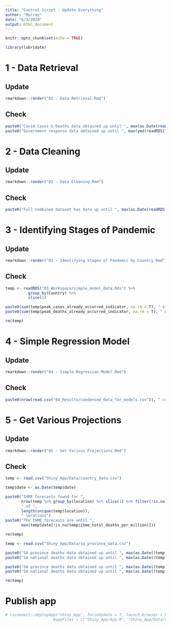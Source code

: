 ```yaml
---
title: "Control Script - Update Everything"
author: "Murray"
date: "6/3/2020"
output: html_document
---
```


```r
knitr::opts_chunk$set(echo = TRUE)

library(lubridate)
```

# 1 - Data Retrieval

## Update

```r
rmarkdown::render("01 - Data Retrieval.Rmd")
```

## Check

```r
paste0("Covid Cases & Deaths data obtained up until ", max(as.Date(readRDS("01_Workspace/tests_cases_deaths_data.Rds")$date)))
paste0("Government response data obtained up until ", max(ymd(readRDS("01_Workspace/gov_response_data.Rds")$Date)))
```


# 2 - Data Cleaning

## Update

```r
rmarkdown::render("02 - Data Cleaning.Rmd")
```

## Check

```r
paste0("Full combined dataset has data up until ", max(as.Date(readRDS("02_Workspace/simple_model_data.Rds")$date)))
```


# 3 - Identifying Stages of Pandemic

## Update

```r
rmarkdown::render("03 - Identifying Stages of Pandemic by Country.Rmd")
```

## Check

```r
temp <- readRDS("03_Workspace/simple_model_data.Rds") %>%
          group_by(Country) %>%
          slice(1)

paste0(sum(temp$peak_cases_already_occurred_indicator, na.rm = T), " of ", nrow(temp), " locations were determined to have experienced their peak in cases already")
paste0(sum(temp$peak_deaths_already_occurred_indicator, na.rm = T), " of ", nrow(temp), " locations were determined to have experienced their peak in deaths already")

rm(temp)
```


# 4 - Simple Regression Model

## Update

```r
rmarkdown::render("04 - Simple Regression Model.Rmd")
```

## Check

```r
paste0(nrow(read.csv("04_Results/condensed_data_for_models.csv")), " countries were used in the simple regression model")
```


# 5 - Get Various Projections

## Update

```r
rmarkdown::render("05 - Get Various Projections.Rmd")
```

## Check

```r
temp <- read.csv("Shiny_App/Data/country_data.csv")

temp$date <- as.Date(temp$date)

paste0("IHME forecasts found for ",
       nrow(temp %>% group_by(location) %>% slice(1) %>% filter(!is.na(ihme_total_deaths_per_million))),
       " of ",
       length(unique(temp$location)),
       " locations")
paste0("The IHME forecasts are until ",
       max(temp$date[!is.na(temp$ihme_total_deaths_per_million)]))

rm(temp)

temp <- read.csv("Shiny_App/Data/sa_province_data.csv")

paste0("SA province deaths data obtained up until ", max(as.Date((temp %>% filter(province != "SouthAfrica" & !is.na(total_deaths_per_million)))$date)))
paste0("SA national deaths data obtained up until ", max(as.Date((temp %>% filter(province == "SouthAfrica" & !is.na(total_deaths_per_million)))$date)))

paste0("SA province deaths data obtained up until ", max(as.Date((temp %>% filter(province != "SouthAfrica" & !is.na(total_cases_per_million)))$date)))
paste0("SA national deaths data obtained up until ", max(as.Date((temp %>% filter(province == "SouthAfrica" & !is.na(total_cases_per_million)))$date)))

rm(temp)
```

# Publish app

```r
# rsconnect::deployApp('Shiny_App', forceUpdate = T, launch.browser = F)
                     #appFiles = c("Shiny_App/App.R", "Shiny_App/Data/data_for_shiny.Rds", "Shiny_App/Data/sa_data_for_shiny.Rds"))
```

